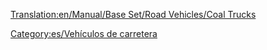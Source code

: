 [[Translation:en/Manual/Base Set/Road Vehicles/Coal Trucks]]

{{es/Vehículo de carretera|nombre    = Camión Carbonero Balogh
  |imagen    =en/Balogh Coal Truck.png|precio    = 8.856 € (4.428 £)
  |velocidad = 48 km/h (30 mph)
  |coste     = 842 € (421 £)
  |diseño    = 1935
  |duración  = 15
  |capacidad = 20 toneladas de carbón
}}
{{es/Vehículo de carretera|nombre    = Camión Carbonero Uhl
  |imagen    =en/Uhl Coal Truck.png|precio    = 10.496 € (5.248 £)
  |velocidad = 88 km/h (55 mph)
  |coste     = 1.574 € (787 £)
  |diseño    = 1975
  |duración  = 15
  |capacidad = 25 toneladas de carbón
}}
{{es/Vehículo de carretera|nombre    = Camión carbonero DW
  |imagen    =en/DW Coal Truck.png|precio    = 11.316 € (5.658 £)
  |velocidad = 112 km/h (70 mph)
  |coste     = 2.250 € (1.125 £)
  |diseño    = 2014
  |duración  = 15
  |capacidad = 28 toneladas de carbón
}}


[[Category:es/Vehículos de carretera]]